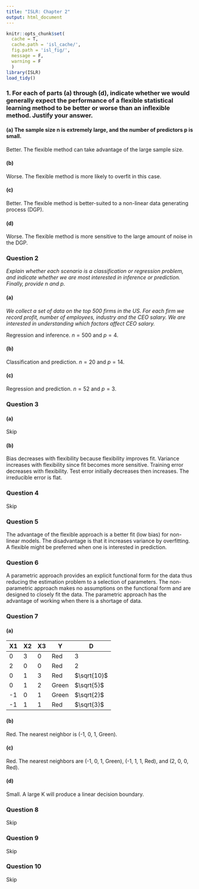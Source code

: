 ```yaml
---
title: "ISLR: Chapter 2"
output: html_document
---
```


```r
knitr::opts_chunk$set(
  cache = T,
  cache.path = 'isl_cache/',
  fig.path = 'isl_fig/',
  message = F,
  warning = F
  )
library(ISLR)
load_tidy()
```

### 1. For each of parts (a) through (d), indicate whether we would generally expect the performance of a flexible statistical learning method to be better or worse than an inflexible method. Justify your answer.

#### (a) The sample size n is extremely large, and the number of predictors p is small.

Better. The flexible method can take advantage of the large sample size.

#### (b)

Worse. The flexible method is more likely to overfit in this case.

#### (c)

Better. The flexible method is better-suited to a non-linear data generating process (DGP).

#### (d)

Worse. The flexible method is more sensitive to the large amount of noise in the DGP.

### Question 2

*Explain whether each scenario is a classification or regression problem, and indicate whether we are most interested in inference or prediction. Finally, provide n and p.*

#### (a)

*We collect a set of data on the top 500 firms in the US. For each firm we record profit, number of employees, industry and the CEO salary. We are interested in understanding which factors affect CEO salary.*

Regression and inference. $n = 500$ and $p = 4$.

#### (b)

Classification and prediction. $n = 20$ and $p = 14$.

#### (c) 

Regression and prediction. $n = 52$ and $p = 3$.

### Question 3

#### (a)

Skip

#### (b)

Bias decreases with flexibility because flexibility improves fit. Variance increases with flexibility since fit becomes more sensitive.  Training error decreases with flexibility.  Test error initially decreases then increases.  The irreducible error is flat.

### Question 4

Skip

### Question 5

The advantage of the flexible approach is a better fit (low bias) for non-linear models.  The disadvantage is that it increases variance by overfitting. A flexible might be preferred when one is interested in prediction.

### Question 6

A parametric approach provides an explicit functional form for the data thus reducing the estimation problem to a selection of parameters. The non-parametric approach makes no assumptions on the functional form and are designed to closely fit the data. The parametric approach has the advantage of working when there is a shortage of data.

### Question 7

#### (a)

X1 | X2 | X3 | Y | D
-- | -- | -- | - | -
0 | 3 | 0 | Red | 3
2 | 0 | 0 | Red | 2
0 | 1 | 3 | Red | $\sqrt{10}$
0 | 1 | 2 | Green | $\sqrt{5}$
-1 | 0 | 1 | Green | $\sqrt{2}$
-1 | 1 | 1 | Red | $\sqrt{3}$

#### (b)

Red. The nearest neighbor is (-1, 0, 1, Green).

#### (c)

Red. The nearest neighbors are (-1, 0, 1, Green), (-1, 1, 1, Red), and (2, 0, 0, Red).

#### (d)

Small. A large K will produce a linear decision boundary.

### Question 8

Skip

### Question 9

Skip

### Question 10

Skip